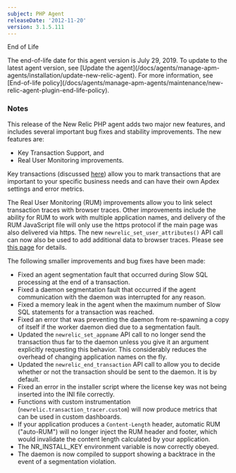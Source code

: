 ```yaml
---
subject: PHP Agent
releaseDate: '2012-11-20'
version: 3.1.5.111
---
```


End of Life

<Callout variant="important">
  The end-of-life date for this agent version is July 29, 2019. To update to the latest agent version, see [Update the agent](/docs/agents/manage-apm-agents/installation/update-new-relic-agent). For more information, see [End-of-life policy](/docs/agents/manage-apm-agents/maintenance/new-relic-agent-plugin-end-life-policy).
</Callout>

### Notes

This release of the New Relic PHP agent adds two major new features, and includes several important bug fixes and stability improvements. The new features are:

* Key Transaction Support, and
* Real User Monitoring improvements.

Key transactions (discussed [here](https://newrelic.com/docs/site/key-transactions)) allow you to mark transactions that are important to your specific business needs and can have their own Apdex settings and error metrics.

The Real User Monitoring (RUM) improvements allow you to link select transaction traces with browser traces. Other improvements include the ability for RUM to work with multiple application names, and delivery of the RUM JavaScript file will only use the https protocol if the main page was also delivered via https. The new `newrelic_set_user_attributes()` API call can now also be used to add additional data to browser traces. Please see [this page](https://newrelic.com/docs/features/browser-traces#set_user_attributes) for details.

The following smaller improvements and bug fixes have been made:

* Fixed an agent segmentation fault that occurred during Slow SQL processing at the end of a transaction.
* Fixed a daemon segmentation fault that occurred if the agent communication with the daemon was interrupted for any reason.
* Fixed a memory leak in the agent when the maximum number of Slow SQL statements for a transaction was reached.
* Fixed an error that was preventing the daemon from re-spawning a copy of itself if the worker daemon died due to a segmentation fault.
* Updated the `newrelic_set_appname` API call to no longer send the transaction thus far to the daemon unless you give it an argument explicitly requesting this behavior. This considerably reduces the overhead of changing application names on the fly.
* Updated the `newrelic_end_transaction` API call to allow you to decide whether or not the transaction should be sent to the daemon. It is by default.
* Fixed an error in the installer script where the license key was not being inserted into the INI file correctly.
* Functions with custom instrumentation (`newrelic.transaction_tracer.custom`) will now produce metrics that can be used in custom dashboards.
* If your application produces a `Content-Length` header, automatic RUM ("auto-RUM") will no longer inject the RUM header and footer, which would invalidate the content length calculated by your application.
* The NR_INSTALL_KEY environment variable is now correctly obeyed.
* The daemon is now compiled to support showing a backtrace in the event of a segmentation violation.
